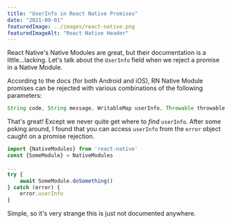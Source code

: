 ```yaml
---
title: "UserInfo in React Native Promises"
date: "2021-09-01"
featuredImage: ../images/react-native.png
featuredImageAlt: "React Native Header"
---
```

React Native's Native Modules are great, but their documentation is a little...lacking.
Let's talk about the `UserInfo` field when we reject a promise in a Native Module.

According to the docs (for both Android and iOS), RN Native Module promises can be rejected
with various combinations of the following parameters:

```java
String code, String message, WritableMap userInfo, Throwable throwable
```

That's great! Except we never quite get where to _find_ `userInfo`. After some poking
around, I found that you can access `userInfo` from the `error` object caught
on a promise rejection.

```js {8}
import {NativeModules} from 'react-native'
const {SomeModule} = NativeModules

...
try {
    await SomeModule.doSomething()
} catch (error) {
    error.userInfo
}
```

Simple, so it's very strange this is just not documented anywhere.
